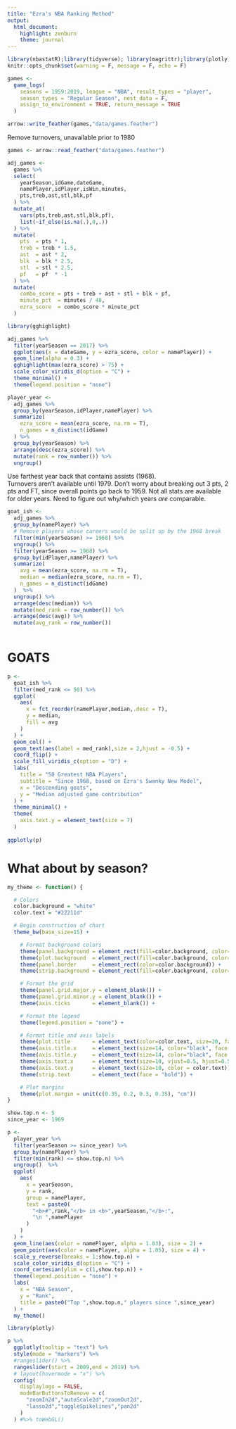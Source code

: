 ```yaml
---
title: "Ezra's NBA Ranking Method"
output:
  html_document:
    highlight: zenburn
    theme: journal
---
```


```r
library(nbastatR);library(tidyverse); library(magrittr);library(plotly)
knitr::opts_chunk$set(warning = F, message = F, echo = F)
```

```r
games <-
  game_logs(
    seasons = 1959:2019, league = "NBA", result_types = "player",
    season_types = "Regular Season", nest_data = F,
    assign_to_environment = TRUE, return_message = TRUE
  )

arrow::write_feather(games,"data/games.feather")
```

Remove turnovers, unavailable prior to 1980

```r
games <- arrow::read_feather("data/games.feather")

adj_games <-
  games %>%
  select(
    yearSeason,idGame,dateGame,
    namePlayer,idPlayer,isWin,minutes,
    pts,treb,ast,stl,blk,pf
  ) %>%
  mutate_at(
    vars(pts,treb,ast,stl,blk,pf),
    list(~if_else(is.na(.),0,.))
  ) %>%
  mutate(
    pts  = pts * 1,
    treb = treb * 1.5,
    ast  = ast * 2,
    blk  = blk * 2.5,
    stl  = stl * 2.5,
    pf   = pf  * -1
  ) %>%
  mutate(
    combo_score = pts + treb + ast + stl + blk + pf,
    minute_pct  = minutes / 48,
    ezra_score  = combo_score * minute_pct
  )
```

```r
library(gghighlight)

adj_games %>%
  filter(yearSeason == 2017) %>%
  ggplot(aes(x = dateGame, y = ezra_score, color = namePlayer)) +
  geom_line(alpha = 0.3) +
  gghighlight(max(ezra_score) > 75) +
  scale_color_viridis_d(option = "C") +
  theme_minimal() +
  theme(legend.position = "none")

```



```r

player_year <-
  adj_games %>%
  group_by(yearSeason,idPlayer,namePlayer) %>%
  summarize(
    ezra_score = mean(ezra_score, na.rm = T),
    n_games = n_distinct(idGame)
  ) %>%
  group_by(yearSeason) %>%
  arrange(desc(ezra_score)) %>%
  mutate(rank = row_number()) %>%
  ungroup()

```

Use farthest year back that contains assists (1968).  
Turnovers aren't available until 1979.
Don't worry about breaking out 3 pts, 2 pts and FT, since overall points go back to 1959.
Not all stats are available for older years.  Need to figure out why/which years *are* comparable.



```r
goat_ish <-
  adj_games %>%
  group_by(namePlayer) %>%
  # Remove players whose careers would be split up by the 1968 break
  filter(min(yearSeason) >= 1968) %>%
  ungroup() %>%
  filter(yearSeason >= 1968) %>%
  group_by(idPlayer,namePlayer) %>%
  summarize(
    avg = mean(ezra_score, na.rm = T),
    median = median(ezra_score, na.rm = T),
    n_games = n_distinct(idGame)
  )  %>%
  ungroup() %>%
  arrange(desc(median)) %>%
  mutate(med_rank = row_number()) %>%
  arrange(desc(avg)) %>%
  mutate(avg_rank = row_number())
  
```

# GOATS

```r
p <-
  goat_ish %>%
  filter(med_rank <= 50) %>%
  ggplot(
    aes(
      x = fct_reorder(namePlayer,median,.desc = T), 
      y = median, 
      fill = avg
    )
  ) +
  geom_col() +
  geom_text(aes(label = med_rank),size = 2,hjust = -0.5) +
  coord_flip() +
  scale_fill_viridis_c(option = "D") +
  labs(
    title = "50 Greatest NBA Players",
    subtitle = "Since 1968, based on Ezra's Swanky New Model",
    x = "Descending goats",
    y = "Median adjusted game contribution"
  ) +
  theme_minimal() +
  theme(
    axis.text.y = element_text(size = 7)
  ) 
  
ggplotly(p)

```



# What about by season?

```r
my_theme <- function() {

  # Colors
  color.background = "white"
  color.text = "#22211d"

  # Begin construction of chart
  theme_bw(base_size=15) +

    # Format background colors
    theme(panel.background = element_rect(fill=color.background, color=color.background)) +
    theme(plot.background  = element_rect(fill=color.background, color=color.background)) +
    theme(panel.border     = element_rect(color=color.background)) +
    theme(strip.background = element_rect(fill=color.background, color=color.background)) +

    # Format the grid
    theme(panel.grid.major.y = element_blank()) +
    theme(panel.grid.minor.y = element_blank()) +
    theme(axis.ticks       = element_blank()) +

    # Format the legend
    theme(legend.position = "none") +

    # Format title and axis labels
    theme(plot.title       = element_text(color=color.text, size=20, face = "bold")) +
    theme(axis.title.x     = element_text(size=14, color="black", face = "bold")) +
    theme(axis.title.y     = element_text(size=14, color="black", face = "bold", vjust=1.25)) +
    theme(axis.text.x      = element_text(size=10, vjust=0.5, hjust=0.5, color = color.text)) +
    theme(axis.text.y      = element_text(size=10, color = color.text)) +
    theme(strip.text       = element_text(face = "bold")) +

    # Plot margins
    theme(plot.margin = unit(c(0.35, 0.2, 0.3, 0.35), "cm"))
}
```

```r
show.top.n <- 5
since_year <- 1969

p <-
  player_year %>%
  filter(yearSeason >= since_year) %>%
  group_by(namePlayer) %>%
  filter(min(rank) <= show.top.n) %>% 
  ungroup()  %>% 
  ggplot(
    aes(
      x = yearSeason, 
      y = rank, 
      group = namePlayer,
      text = paste0(
        "<b>#",rank,"</b> in <b>",yearSeason,"</b>:",
        "\n ",namePlayer
      )
    )
  ) +
  geom_line(aes(color = namePlayer, alpha = 1.03), size = 2) +
  geom_point(aes(color = namePlayer, alpha = 1.05), size = 4) +
  scale_y_reverse(breaks = 1:show.top.n) +
  scale_color_viridis_d(option = "C") +
  coord_cartesian(ylim = c(1,show.top.n)) + 
  theme(legend.position = "none") +
  labs(
    x = "NBA Season",
    y = "Rank",
    title = paste0("Top ",show.top.n," players since ",since_year)
  ) + 
  my_theme() 

```



```r
library(plotly)

p %>% 
  ggplotly(tooltip = "text") %>%
  style(mode = "markers") %>%
  #rangeslider() %>%
  rangeslider(start = 2009,end = 2019) %>% 
  # layout(hovermode = "x") %>%
  config(
    displaylogo = FALSE,
    modeBarButtonsToRemove = c(
      "zoomIn2d","autoScale2d","zoomOut2d",
      "lasso2d","toggleSpikelines","pan2d"
    )
  ) #%>% toWebGL()


```




